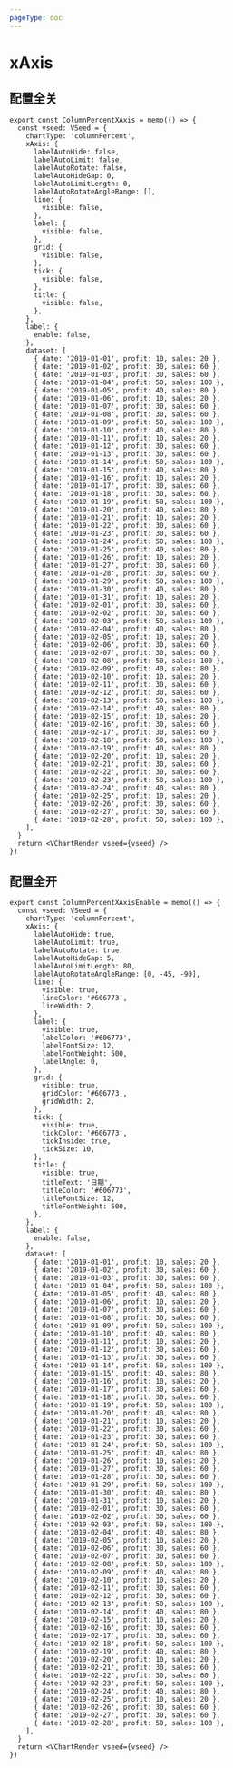 ```yaml
---
pageType: doc
---
```



# xAxis

## 配置全关

<ColumnPercentXAxis />

```tsx pure {4-26}
export const ColumnPercentXAxis = memo(() => {
  const vseed: VSeed = {
    chartType: 'columnPercent',
    xAxis: {
      labelAutoHide: false,
      labelAutoLimit: false,
      labelAutoRotate: false,
      labelAutoHideGap: 0,
      labelAutoLimitLength: 0,
      labelAutoRotateAngleRange: [],
      line: {
        visible: false,
      },
      label: {
        visible: false,
      },
      grid: {
        visible: false,
      },
      tick: {
        visible: false,
      },
      title: {
        visible: false,
      },
    },
    label: {
      enable: false,
    },
    dataset: [
      { date: '2019-01-01', profit: 10, sales: 20 },
      { date: '2019-01-02', profit: 30, sales: 60 },
      { date: '2019-01-03', profit: 30, sales: 60 },
      { date: '2019-01-04', profit: 50, sales: 100 },
      { date: '2019-01-05', profit: 40, sales: 80 },
      { date: '2019-01-06', profit: 10, sales: 20 },
      { date: '2019-01-07', profit: 30, sales: 60 },
      { date: '2019-01-08', profit: 30, sales: 60 },
      { date: '2019-01-09', profit: 50, sales: 100 },
      { date: '2019-01-10', profit: 40, sales: 80 },
      { date: '2019-01-11', profit: 10, sales: 20 },
      { date: '2019-01-12', profit: 30, sales: 60 },
      { date: '2019-01-13', profit: 30, sales: 60 },
      { date: '2019-01-14', profit: 50, sales: 100 },
      { date: '2019-01-15', profit: 40, sales: 80 },
      { date: '2019-01-16', profit: 10, sales: 20 },
      { date: '2019-01-17', profit: 30, sales: 60 },
      { date: '2019-01-18', profit: 30, sales: 60 },
      { date: '2019-01-19', profit: 50, sales: 100 },
      { date: '2019-01-20', profit: 40, sales: 80 },
      { date: '2019-01-21', profit: 10, sales: 20 },
      { date: '2019-01-22', profit: 30, sales: 60 },
      { date: '2019-01-23', profit: 30, sales: 60 },
      { date: '2019-01-24', profit: 50, sales: 100 },
      { date: '2019-01-25', profit: 40, sales: 80 },
      { date: '2019-01-26', profit: 10, sales: 20 },
      { date: '2019-01-27', profit: 30, sales: 60 },
      { date: '2019-01-28', profit: 30, sales: 60 },
      { date: '2019-01-29', profit: 50, sales: 100 },
      { date: '2019-01-30', profit: 40, sales: 80 },
      { date: '2019-01-31', profit: 10, sales: 20 },
      { date: '2019-02-01', profit: 30, sales: 60 },
      { date: '2019-02-02', profit: 30, sales: 60 },
      { date: '2019-02-03', profit: 50, sales: 100 },
      { date: '2019-02-04', profit: 40, sales: 80 },
      { date: '2019-02-05', profit: 10, sales: 20 },
      { date: '2019-02-06', profit: 30, sales: 60 },
      { date: '2019-02-07', profit: 30, sales: 60 },
      { date: '2019-02-08', profit: 50, sales: 100 },
      { date: '2019-02-09', profit: 40, sales: 80 },
      { date: '2019-02-10', profit: 10, sales: 20 },
      { date: '2019-02-11', profit: 30, sales: 60 },
      { date: '2019-02-12', profit: 30, sales: 60 },
      { date: '2019-02-13', profit: 50, sales: 100 },
      { date: '2019-02-14', profit: 40, sales: 80 },
      { date: '2019-02-15', profit: 10, sales: 20 },
      { date: '2019-02-16', profit: 30, sales: 60 },
      { date: '2019-02-17', profit: 30, sales: 60 },
      { date: '2019-02-18', profit: 50, sales: 100 },
      { date: '2019-02-19', profit: 40, sales: 80 },
      { date: '2019-02-20', profit: 10, sales: 20 },
      { date: '2019-02-21', profit: 30, sales: 60 },
      { date: '2019-02-22', profit: 30, sales: 60 },
      { date: '2019-02-23', profit: 50, sales: 100 },
      { date: '2019-02-24', profit: 40, sales: 80 },
      { date: '2019-02-25', profit: 10, sales: 20 },
      { date: '2019-02-26', profit: 30, sales: 60 },
      { date: '2019-02-27', profit: 30, sales: 60 },
      { date: '2019-02-28', profit: 50, sales: 100 },
    ],
  }
  return <VChartRender vseed={vseed} />
})
```

## 配置全开

<ColumnPercentXAxisEnable />

```tsx pure {4-41}
export const ColumnPercentXAxisEnable = memo(() => {
  const vseed: VSeed = {
    chartType: 'columnPercent',
    xAxis: {
      labelAutoHide: true,
      labelAutoLimit: true,
      labelAutoRotate: true,
      labelAutoHideGap: 5,
      labelAutoLimitLength: 80,
      labelAutoRotateAngleRange: [0, -45, -90],
      line: {
        visible: true,
        lineColor: '#606773',
        lineWidth: 2,
      },
      label: {
        visible: true,
        labelColor: '#606773',
        labelFontSize: 12,
        labelFontWeight: 500,
        labelAngle: 0,
      },
      grid: {
        visible: true,
        gridColor: '#606773',
        gridWidth: 2,
      },
      tick: {
        visible: true,
        tickColor: '#606773',
        tickInside: true,
        tickSize: 10,
      },
      title: {
        visible: true,
        titleText: '日期',
        titleColor: '#606773',
        titleFontSize: 12,
        titleFontWeight: 500,
      },
    },
    label: {
      enable: false,
    },
    dataset: [
      { date: '2019-01-01', profit: 10, sales: 20 },
      { date: '2019-01-02', profit: 30, sales: 60 },
      { date: '2019-01-03', profit: 30, sales: 60 },
      { date: '2019-01-04', profit: 50, sales: 100 },
      { date: '2019-01-05', profit: 40, sales: 80 },
      { date: '2019-01-06', profit: 10, sales: 20 },
      { date: '2019-01-07', profit: 30, sales: 60 },
      { date: '2019-01-08', profit: 30, sales: 60 },
      { date: '2019-01-09', profit: 50, sales: 100 },
      { date: '2019-01-10', profit: 40, sales: 80 },
      { date: '2019-01-11', profit: 10, sales: 20 },
      { date: '2019-01-12', profit: 30, sales: 60 },
      { date: '2019-01-13', profit: 30, sales: 60 },
      { date: '2019-01-14', profit: 50, sales: 100 },
      { date: '2019-01-15', profit: 40, sales: 80 },
      { date: '2019-01-16', profit: 10, sales: 20 },
      { date: '2019-01-17', profit: 30, sales: 60 },
      { date: '2019-01-18', profit: 30, sales: 60 },
      { date: '2019-01-19', profit: 50, sales: 100 },
      { date: '2019-01-20', profit: 40, sales: 80 },
      { date: '2019-01-21', profit: 10, sales: 20 },
      { date: '2019-01-22', profit: 30, sales: 60 },
      { date: '2019-01-23', profit: 30, sales: 60 },
      { date: '2019-01-24', profit: 50, sales: 100 },
      { date: '2019-01-25', profit: 40, sales: 80 },
      { date: '2019-01-26', profit: 10, sales: 20 },
      { date: '2019-01-27', profit: 30, sales: 60 },
      { date: '2019-01-28', profit: 30, sales: 60 },
      { date: '2019-01-29', profit: 50, sales: 100 },
      { date: '2019-01-30', profit: 40, sales: 80 },
      { date: '2019-01-31', profit: 10, sales: 20 },
      { date: '2019-02-01', profit: 30, sales: 60 },
      { date: '2019-02-02', profit: 30, sales: 60 },
      { date: '2019-02-03', profit: 50, sales: 100 },
      { date: '2019-02-04', profit: 40, sales: 80 },
      { date: '2019-02-05', profit: 10, sales: 20 },
      { date: '2019-02-06', profit: 30, sales: 60 },
      { date: '2019-02-07', profit: 30, sales: 60 },
      { date: '2019-02-08', profit: 50, sales: 100 },
      { date: '2019-02-09', profit: 40, sales: 80 },
      { date: '2019-02-10', profit: 10, sales: 20 },
      { date: '2019-02-11', profit: 30, sales: 60 },
      { date: '2019-02-12', profit: 30, sales: 60 },
      { date: '2019-02-13', profit: 50, sales: 100 },
      { date: '2019-02-14', profit: 40, sales: 80 },
      { date: '2019-02-15', profit: 10, sales: 20 },
      { date: '2019-02-16', profit: 30, sales: 60 },
      { date: '2019-02-17', profit: 30, sales: 60 },
      { date: '2019-02-18', profit: 50, sales: 100 },
      { date: '2019-02-19', profit: 40, sales: 80 },
      { date: '2019-02-20', profit: 10, sales: 20 },
      { date: '2019-02-21', profit: 30, sales: 60 },
      { date: '2019-02-22', profit: 30, sales: 60 },
      { date: '2019-02-23', profit: 50, sales: 100 },
      { date: '2019-02-24', profit: 40, sales: 80 },
      { date: '2019-02-25', profit: 10, sales: 20 },
      { date: '2019-02-26', profit: 30, sales: 60 },
      { date: '2019-02-27', profit: 30, sales: 60 },
      { date: '2019-02-28', profit: 50, sales: 100 },
    ],
  }
  return <VChartRender vseed={vseed} />
})
```
